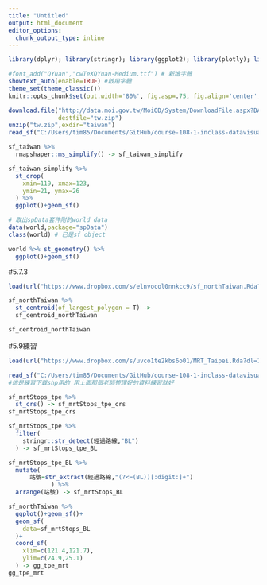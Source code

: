 ```yaml
---
title: "Untitled"
output: html_document
editor_options: 
  chunk_output_type: inline
---
```

```r
library(dplyr); library(stringr); library(ggplot2); library(plotly); library(lubridate); library(readr); library(tidyr); library(showtext);library(sf)

#font_add("QYuan","cwTeXQYuan-Medium.ttf") # 新增字體
showtext_auto(enable=TRUE) #啟用字體
theme_set(theme_classic())
knitr::opts_chunk$set(out.width='80%', fig.asp=.75, fig.align='center', fig.showtext=T)
```


```r
download.file("http://data.moi.gov.tw/MoiOD/System/DownloadFile.aspx?DATA=72874C55-884D-4CEA-B7D6-F60B0BE85AB0",
              destfile="tw.zip")
unzip("tw.zip",exdir="taiwan")
read_sf("C:/Users/tim85/Documents/GitHub/course-108-1-inclass-datavisualization/COUNTY_MOI_1080726.shp")-> sf_taiwan
```

```r
sf_taiwan %>%
  rmapshaper::ms_simplify() -> sf_taiwan_simplify
```

```r
sf_taiwan_simplify %>%
  st_crop(
    xmin=119, xmax=123,
    ymin=21, ymax=26
  ) %>%
  ggplot()+geom_sf()
```


```r
# 取出spData套件附的world data
data(world,package="spData")
class(world) # 已是sf object
```

```r
world %>% st_geometry() %>%
  ggplot()+geom_sf()
```




#5.7.3

```r
load(url("https://www.dropbox.com/s/elnvocol0nnkcc9/sf_northTaiwan.Rda?dl=1"))
```

```r
sf_northTaiwan %>%
  st_centroid(of_largest_polygon = T) ->
  sf_centroid_northTaiwan

sf_centroid_northTaiwan
```


#5.9練習

```r
load(url("https://www.dropbox.com/s/uvco1te2kbs6o01/MRT_Taipei.Rda?dl=1"))
```

```r
read_sf("C:/Users/tim85/Documents/GitHub/course-108-1-inclass-datavisualization/MARK_捷運車站_1080626.shp") -> abc
#這是練習下載shp用的 用上面那個老師整理好的資料練習就好
```

```r
sf_mrtStops_tpe %>%
  st_crs() -> sf_mrtStops_tpe_crs
sf_mrtStops_tpe_crs
```

```r
sf_mrtStops_tpe %>%
  filter(
    stringr::str_detect(經過路線,"BL")
  ) -> sf_mrtStops_tpe_BL
```

```r
sf_mrtStops_tpe_BL %>%
  mutate(
      站號=str_extract(經過路線,"(?<=(BL))[:digit:]+")
            ) %>%
  arrange(站號) -> sf_mrtStops_BL
```

```r
sf_northTaiwan %>%
  ggplot()+geom_sf()+
  geom_sf(
    data=sf_mrtStops_BL
  )+
  coord_sf(
    xlim=c(121.4,121.7),
    ylim=c(24.9,25.1)
  ) -> gg_tpe_mrt
gg_tpe_mrt
```

